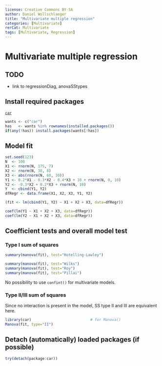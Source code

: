 ---
license: Creative Commons BY-SA
author: Daniel Wollschlaeger
title: "Multivariate multiple regression"
categories: [Multivariate]
rerCat: Multivariate
tags: [Multivariate, Regression]
---

Multivariate multiple regression
=========================

TODO
-------------------------

 - link to regressionDiag, anovaSStypes

Install required packages
-------------------------

[`car`](https://cran.r-project.org/package=car)

```{r}
wants <- c("car")
has   <- wants %in% rownames(installed.packages())
if(any(!has)) install.packages(wants[!has])
```

Model fit
-------------------------
    
```{r}
set.seed(123)
N  <- 100
X1 <- rnorm(N, 175, 7)
X2 <- rnorm(N, 30, 8)
X3 <- abs(rnorm(N, 60, 30))
Y1 <- 0.2*X1 - 0.3*X2 - 0.4*X3 + 10 + rnorm(N, 0, 10)
Y2 <- -0.3*X2 + 0.2*X3 + rnorm(N, 10)
Y  <- cbind(Y1, Y2)
dfRegr <- data.frame(X1, X2, X3, Y1, Y2)
```

```{r}
(fit <- lm(cbind(Y1, Y2) ~ X1 + X2 + X3, data=dfRegr))
```

```{r}
coef(lm(Y1 ~ X1 + X2 + X3, data=dfRegr))
coef(lm(Y2 ~ X1 + X2 + X3, data=dfRegr))
```

Coefficient tests and overall model test
-------------------------

### Type I sum of squares

```{r}
summary(manova(fit), test="Hotelling-Lawley")
```

```{r results='hide'}
summary(manova(fit), test="Wilks")
summary(manova(fit), test="Roy")
summary(manova(fit), test="Pillai")
```

No possibility to use `confint()` for multivariate models.

### Type II/III sum of squares

Since no interaction is present in the model, SS type II and III are equivalent here.

```{r}
library(car)                           # for Manova()
Manova(fit, type="II")
```

Detach (automatically) loaded packages (if possible)
-------------------------

```{r}
try(detach(package:car))
```
